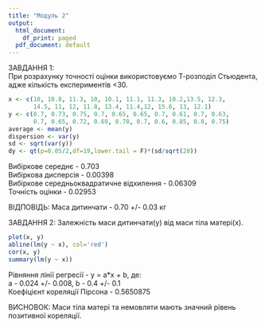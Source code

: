 ---
title: "Модуль 2"
output:
  html_document:
    df_print: paged
  pdf_document: default
---

ЗАВДАННЯ 1:\
При розрахунку точності оцінки використовуємо Т-розподіл Стьюдента, адже кількість експериментів \<30.

```{r}
x <- c(10, 10.8, 11.3, 10, 10.1, 11.1, 11.3, 10.2,13.5, 12.3, 
       14.5, 11, 12, 11.8, 13.4, 11.4,12, 15.6, 13, 12.1)
y <- c(0.7, 0.73, 0.75, 0.7, 0.65, 0.65, 0.7, 0.61, 0.7, 0.63,
       0.7, 0.65, 0.72, 0.69, 0.78, 0.7, 0.6, 0.85, 0.8, 0.75)
average <- mean(y)
dispersion <- var(y)
sd <- sqrt(var(y))
dy <- qt(p=0.05/2,df=19,lower.tail = F)*(sd/sqrt(20))
```

Вибіркове середнє - 0.703\
Вибіркова дисперсія - 0.00398\
Вибіркове середньоквадратичне відхилення - 0.06309\
Точність оцінки - 0.02953

ВІДПОВІДЬ: Маса дитинчати - 0.70 +/- 0.03 кг

ЗАВДАННЯ 2: Залежність маси дитинчати(y) від маси тіла матері(x).

```{r}
plot(x, y)
abline(lm(y ~ x), col='red')
cor(x, y)
summary(lm(y ~ x))
```

Рівняння лінії регресії - y = a\*x + b, де:\
a - 0.024 +/- 0.008, b - 0.4 +/- 0.1\
Коефіцієнт кореляції Пірсона - 0.5650875

ВИСНОВОК: Маси тіла матері та немовляти мають значний рівень позитивної кореляції.
